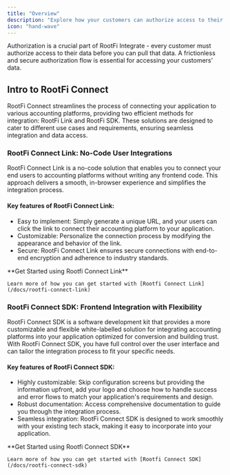 ```yaml
---
title: "Overview"
description: "Explore how your customers can authorize access to their data"
icon: "hand-wave"
---
```


Authorization is a crucial part of RootFi Integrate - every customer must authorize access to their data before you can pull that data. A frictionless and secure authorization flow is essential for accessing your customers' data.

## Intro to RootFi Connect

RootFi Connect streamlines the process of connecting your application to various accounting platforms, providing two efficient methods for integration: RootFi Link and RootFi SDK. These solutions are designed to cater to different use cases and requirements, ensuring seamless integration and data access.

### RootFi Connect Link: No-Code User Integrations

RootFi Connect Link is a no-code solution that enables you to connect your end users to accounting platforms without writing any frontend code. This approach delivers a smooth, in-browser experience and simplifies the integration process.

#### Key features of RootFi Connect Link:

- Easy to implement: Simply generate a unique URL, and your users can click the link to connect their accounting platform to your application.
- Customizable: Personalize the connection process by modifying the appearance and behavior of the link.
- Secure: RootFi Connect Link ensures secure connections with end-to-end encryption and adherence to industry standards.

<Note>
    **Get Started using Rootfi Connect Link**

    Learn more of how you can get started with [Rootfi Connect Link](/docs/rootfi-connect-link)

</Note>
  
### RootFi Connect SDK: Frontend Integration with Flexibility

RootFi Connect SDK is a software development kit that provides a more customizable and flexible white-labelled solution for integrating accounting platforms into your application optimized for conversion and building trust. With RootFi Connect SDK, you have full control over the user interface and can tailor the integration process to fit your specific needs.

#### Key features of RootFi Connect SDK:

- Highly customizable: Skip configuration screens but providing the information upfront, add your logo and choose how to handle success and error flows to match your application's requirements and design.
- Robust documentation: Access comprehensive documentation to guide you through the integration process.
- Seamless integration: RootFi Connect SDK is designed to work smoothly with your existing tech stack, making it easy to incorporate into your application.

<Note>
    **Get Started using Rootfi Connect SDK**

    Learn more of how you can get started with [Rootfi Connect SDK](/docs/rootfi-connect-sdk)

</Note>
